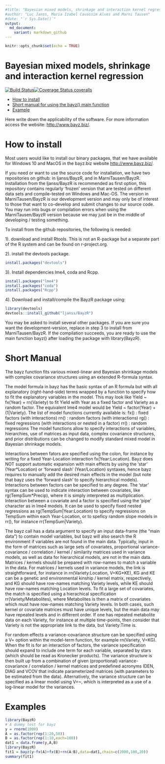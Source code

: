 ```yaml
---
#title: "Bayesian mixed models, shrinkage and interaction kernel regression"
#author: "Luc Janss, Maria Izabel Cavassim Alves and Marni Tausen"
#date: "`r Sys.Date()`"
output:
  md_document:
    variant: markdown_github
---
```


```r
knitr::opts_chunk$set(echo = TRUE)
```

# Bayesian mixed models, shrinkage and interaction kernel regression
[![Build Status](https://travis-ci.org/MarniTausen/BayzR.svg?branch=master)](https://travis-ci.org/MarniTausen/BayzR)[![Coverage Status coveralls](https://coveralls.io/repos/github/MarniTausen/BayzR/badge.svg?branch=master)](https://coveralls.io/github/MarniTausen/BayzR?branch=master)

-   [How to install](#how-to-install)
-   [Short manual for using the bayz() main function](#Short-Manual)
-   [Example](#examples)

Here write down the applicability of the software. For more information access the website: <http://www.bayz.biz/>.


# How to install

Most users would like to install our binary packages, that we have available
for Windows 10 and MacOS in the bayz.biz website <http://www.bayz.biz/>.

If you need or want to use the source code for installation, we have
two repositories on github: in ljanss/BayzR, and in MarniTausen/BayzR.
Installation from the ljanss/BayzR is recommended as first option,
this repository contains regularly 'frozen' version that are tested on different
data sets and compile-tested on Windows and Mac-OS. The version in 
MarniTausen/BayzR is our development version and may only be of interest
to those that want to co-develop and submit changes to our source code. 
You may run into bugs or compilation errors when using the MarniTausen/BayzR
version because we may just be in the middle of developing / testing something.

To install from the github repositories, the following is needed:

1). download and install Rtools. This is not an R-package but a separate part of the
R system and can be found on r-project.org. 

2). install the devtools package.
```r
install.packages("devtools")
```

3). Install dependencies lme4, coda and Rcpp.
```r
install.packages("lme4")
install.packages("coda")
install.packages("Rcpp")
```

4). Download and install/compile the BayzR package using:
```r
library(devtools)
devtools::install_github("ljanss/BayzR")
```
You may be asked to install several other packages.
If you are sure you want the development-version, replace in step 3 to install from
MarniTausen/BayzR. If the compilation succeeds, you are ready to use the main function bayz() after
loading the package with library(BayzR).

Short Manual
============

The bayz function fits various mixed-linear and Bayesian shrinkage models with complex
covariance structures using an extended R-formula syntax.

The model formula in bayz has the basic syntax of an R formula but with all
explanatory (right-hand-side) terms wrapped by a function to specify how to fit
the explanatory variables in the model. This may look like Yield ~ fx(Year) + rn(Variety)
to fit Yield with Year as a fixed factor and Variety as a random factor. 
The equivalent lme4 model would be Yield ~ factor(Year) + (1|Variety). 
The list of model functions currently available is:
   fx() : fixed factors (with interactions)
   rn() : random factors (with interactions)
   rg() : fixed regressions (with interactions or nested in a factor)
   rr() : random regressions 
The model functions allow to specify interactions of variables, hierarchies, use of
matrices as input data, complex covariance structures, and prior distributions can 
be changed to modify standard mixed model in Bayesian shrinkage models.

Interactions between fators are specified using the colon, for instance by writing for a 
fixed Year-Location interaction fx(Year:Location). Bayz does
NOT support automatic expansion with main effects by using the 'star' (Year\*Location) or
'forward slash' (Year/Location) syntaxes, hence bayz requires to manually add the desired
main effects in the model (but 
note that bayz uses the 'forward slash' to specify hierarchical models).
Interactions between factors can be specified to any degree.
The 'star' syntax can be used to indicate interaction
between covariates, like rg(TempSum\*Precip), where it is simply interpreted as
multiplication. 
Interaction between a covariate and a factor is specified using the 'pipe'
character as in lme4 models. It can be used to specify fixed nested regressions as 
rg(TempSum|Year:Location) to specify regressions on TempSum within each Year-Location, or
to speficy random slope models in rr(), for instance rr(TempSum|Variety). 

The bayz call has a data argument to specify an input data-frame (the "main data")
to contain model variables,
but bayz will also search the R environment if variables are not found in the main data.
Typically, input in the form of matrices such as large sets of covariates, proportional
variance-covariance / correlation / kernel / similarity matrices used in variance models,
as well as data for hierarchical models, are not in the main data.
Matrices / kernels should be prepared with row-names to match a variable
in the data. For matrices / kernels used in variance models, the link is straightforward, 
for instance in rn(Variety:Location, V=KG\*KE), KG and KE can be a genetic and environmental
kinship / kernel matrix, respectively, and KG should have row-names matching Variety levels,
while KE should have row-names matching Location levels. 
To fit a large set of covariates, the match is specified using a hierachical specification
rr(Variety/Metabolites), where Metabolites is then a matrix of covariates which must have
row-names matching Variety levels. In both cases, such kernel or covariate matrices
must have unique levels, but the main data may have repeated levels and in different order.
If one has repeated metabolite data on each Variety, for instance at multiple time-points,
then consider that Variety is not the appropriate link to the data, but Variety:Time is.

For random effects a variance-covariance structure can be specified using a
V= option within the model-term function, for example rn(Variety, V=KG).
When the fit is for an interaction of factors, the variance specification should
expand to include one term for each variable, separated by stars (which should
be read as Kronecker products). The variance structure
is then built up from a combination of given (proportional) variance-covariance / correlation /
kernel matrices and predefined acronyms IDEN, DIAG and VCOV that indicate parameterized
matrices (with parameters to be estimated from the data). 
Alternatively, the variance structure can be specified as a linear model using V=~, 
which is interpreted as a use of a log-linear model for the variances. 

# Examples

```r
library(BayzR)
# A dummy test for bayz
y = rnorm(1000)
A = as.factor(rep(1:20,50))
B = as.factor(rep(1:10,each=100))
dat1 = data.frame(y,A,B)
library(BayzR)
fit1 = bayz(y~fx(A)+fx(B)+rn(A:B),data=dat1,chain=c(2000,100,20))
summary(fit1)
```
